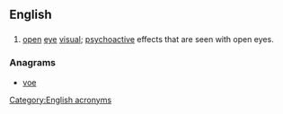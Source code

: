 ==English==

==={{initialism-old|en}}===
{{en-initialism}}

# [[open]] [[eye]] [[visual]]; [[psychoactive]] effects that are seen with open eyes.

===Anagrams===
* [[voe#English|voe]]

[[Category:English acronyms]]